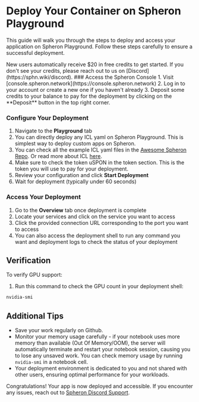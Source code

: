 
# Deploy Your Container on Spheron Playground

This guide will walk you through the steps to deploy and access your application on Spheron Playground. Follow these steps carefully to ensure a successful deployment.

<Callout type="info">
  New users automatically receive $20 in free credits to get started. If you don't see your credits, please reach out to us on [Discord](https://sphn.wiki/discord).
</Callout>

<Steps>
### Access the Spheron Console
1. Visit [console.spheron.network](https://console.spheron.network)
2. Log in to your account or create a new one if you haven't already
3. Deposit some credits to your balance to pay for the deployment by clicking on the **Deposit** button in the top right corner.

### Configure Your Deployment
1. Navigate to the **Playground** tab
2. You can directly deploy any ICL yaml on Spheron Playground. This is simplest way to deploy custom apps on Spheron.
3. You can check all the example ICL yaml files in the [Awesome Spheron Repo](https://github.com/spheronFdn/awesome-spheron). Or read more about ICL [here](/rent-gpu/icl).
4. Make sure to check the token uSPON in the token section. This is the token you will use to pay for your deployment.
5. Review your configuration and click **Start Deployment**
6. Wait for deployment (typically under 60 seconds)

### Access Your Deployment
1. Go to the **Overview** tab once deployment is complete
2. Locate your services and click on the service you want to access
3. Click the provided connection URL corresponding to the port you want to access
4. You can also access the deployment shell to run any command you want and deployment logs to check the status of your deployment
</Steps>


## Verification
To verify GPU support:
1. Run this command to check the GPU count in your deployment shell:
```bash
nvidia-smi
```

## Additional Tips
- Save your work regularly on Github.
- Monitor your memory usage carefully - if your notebook uses more memory than available (Out Of Memory/OOM), the server will automatically terminate and restart your notebook session, causing you to lose any unsaved work. You can check memory usage by running `nvidia-smi` in a notebook cell.
- Your deployment environment is dedicated to you and not shared with other users, ensuring optimal performance for your workloads.


Congratulations! Your app is now deployed and accessible. If you encounter any issues, reach out to [Spheron Discord Support](https://sphn.wiki/discord).